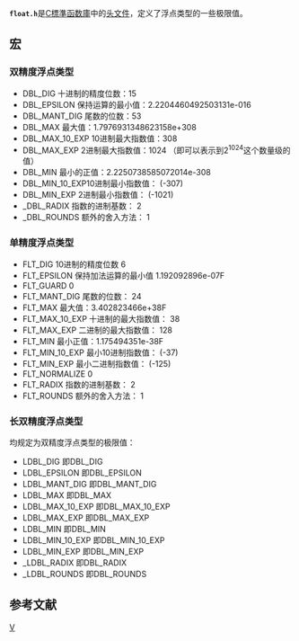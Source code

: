 {{lowercase|title=float.h}}
{{C_Standard_library}} <!-- to edit this template go to [[template:C_Standard_library|template:C_Standard_library]] -->
'''<code>float.h</code>'''是[[C標準函数庫|C標準函数庫]]中的[[头文件|头文件]]，定义了浮点类型的一些极限值。  
==宏== 
===双精度浮点类型===
*DBL_DIG    十进制的精度位数：15 
*DBL_EPSILON     保持运算的最小值：2.2204460492503131e-016
*DBL_MANT_DIG  尾数的位数：53 
*DBL_MAX         最大值：1.7976931348623158e+308  
*DBL_MAX_10_EXP  10进制最大指数值：308
*DBL_MAX_EXP     2进制最大指数值：1024 （即可以表示到2<sup>1024</sup>这个数量级的值）
*DBL_MIN   最小的正值：2.2250738585072014e-308
*DBL_MIN_10_EXP10进制最小指数值： (-307) 
*DBL_MIN_EXP   2进制最小指数值：  (-1021) 
*_DBL_RADIX   指数的进制基数：  2
*_DBL_ROUNDS   额外的舍入方法：  1
===单精度浮点类型===
*FLT_DIG   10进制的精度位数      6 
*FLT_EPSILON  保持加法运算的最小值   1.192092896e-07F 
*FLT_GUARD       0
*FLT_MANT_DIG   尾数的位数： 24
*FLT_MAX      最大值：3.402823466e+38F 
*FLT_MAX_10_EXP  十进制的最大指数值： 38   
*FLT_MAX_EXP   二进制的最大指数值：  128
*FLT_MIN    最小正值：1.175494351e-38F 
*FLT_MIN_10_EXP 最小10进制指数值： (-37) 
*FLT_MIN_EXP   最小二进制指数值：  (-125) 
*FLT_NORMALIZE   0
*FLT_RADIX   指数的进制基数：    2  
*FLT_ROUNDS  额外的舍入方法：    1   
===长双精度浮点类型===
均规定为双精度浮点类型的极限值：
*LDBL_DIG        即DBL_DIG
*LDBL_EPSILON    即DBL_EPSILON  
*LDBL_MANT_DIG   即DBL_MANT_DIG  
*LDBL_MAX        即DBL_MAX  
*LDBL_MAX_10_EXP 即DBL_MAX_10_EXP  
*LDBL_MAX_EXP    即DBL_MAX_EXP 
*LDBL_MIN        即DBL_MIN 
*LDBL_MIN_10_EXP 即DBL_MIN_10_EXP  
*LDBL_MIN_EXP    即DBL_MIN_EXP   
*_LDBL_RADIX     即DBL_RADIX 
*_LDBL_ROUNDS    即DBL_ROUNDS  
==参考文献==
{{reflist}}
 

[[Category:C標準函式庫|V]]